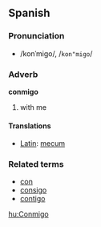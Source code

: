 == Spanish ==

=== Pronunciation ===
*/konˈmigo/, /<tt>kon"migo</tt>/

=== Adverb ===
'''conmigo'''

# with me

====Translations====
*[[Latin]]: [[mecum]]

=== Related terms ===
*[[con#Spanish|con]]
*[[consigo]]
*[[contigo]]

[[hu:Conmigo]]
